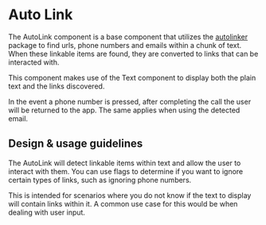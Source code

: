 
<Meta title="Components/Text and Typography/AutoLink" />

# Auto Link

The AutoLink component is a base component that utilizes the
[autolinker](https://github.com/gregjacobs/Autolinker.js/) package to find urls,
phone numbers and emails within a chunk of text. When these linkable items are
found, they are converted to links that can be interacted with.

This component makes use of the Text component to display both the plain text
and the links discovered.

In the event a phone number is pressed, after completing the call the user will
be returned to the app. The same applies when using the detected email.

## Design & usage guidelines

The AutoLink will detect linkable items within text and allow the user to
interact with them. You can use flags to determine if you want to ignore certain
types of links, such as ignoring phone numbers.

This is intended for scenarios where you do not know if the text to display will
contain links within it. A common use case for this would be when dealing with
user input.
